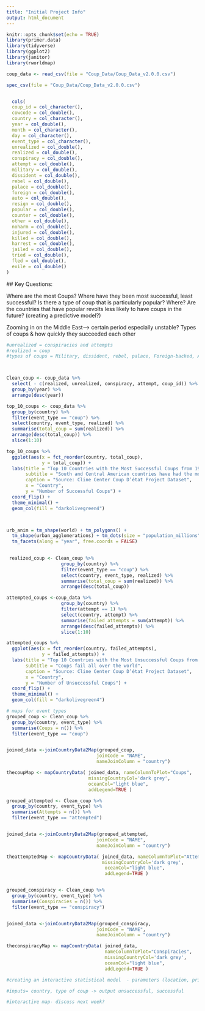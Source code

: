 ```yaml
---
title: "Initial Project Info"
output: html_document
---
```


```r
knitr::opts_chunk$set(echo = TRUE)
library(primer.data)
library(tidyverse)
library(ggplot2)
library(janitor)
library(rworldmap)

```

```r
coup_data <- read_csv(file = "Coup_Data/Coup_Data_v2.0.0.csv")

spec_csv(file = "Coup_Data/Coup_Data_v2.0.0.csv")


  cols(
  coup_id = col_character(),
  cowcode = col_double(),
  country = col_character(),
  year = col_double(),
  month = col_character(),
  day = col_character(),
  event_type = col_character(),
  unrealized = col_double(),
  realized = col_double(),
  conspiracy = col_double(),
  attempt = col_double(),
  military = col_double(),
  dissident = col_double(),
  rebel = col_double(),
  palace = col_double(),
  foreign = col_double(),
  auto = col_double(),
  resign = col_double(),
  popular = col_double(),
  counter = col_double(),
  other = col_double(),
  noharm = col_double(),
  injured = col_double(),
  killed = col_double(),
  harrest = col_double(),
  jailed = col_double(),
  tried = col_double(),
  fled = col_double(),
  exile = col_double()
)

```

  ## Key Questions:
  
  Where are the most Coups? Where have they been most successful, least successful? Is there a type of coup that is particularly popular? Where? Are the countries that have popular revolts less likely to have coups in the future? (creating a predictive model?)
  
  Zooming in on the Middle East--> certain period especially unstable? Types of coups & how quickly they succeeded each other

```r

#unrealized = conspiracies and attempts
#realized = coup
#types of coups = Military, dissident, rebel, palace, Foreign-backed, Auto, popular revolt, forced resignations



Clean_coup <- coup_data %>% 
  select( - c(realized, unrealized, conspiracy, attempt, coup_id)) %>% 
  group_by(year) %>% 
  arrange(desc(year))

```


```r
top_10_coups <- coup_data %>% 
  group_by(country) %>% 
  filter(event_type == "coup") %>% 
  select(country, event_type, realized) %>% 
  summarise(total_coup = sum(realized)) %>% 
  arrange(desc(total_coup)) %>% 
  slice(1:10) 

top_10_coups %>% 
  ggplot(aes(x = fct_reorder(country, total_coup),
             y = total_coup)) +
  labs(title = "Top 10 Countries with the Most Successful Coups from 1945- 2019",
       subtitle = "South and Central American countries have had the most successful coups",
       caption = "Source: Cline Center Coup D’état Project Dataset",
       x = "Country",
       y = "Number of Successful Coups") +
  coord_flip() +
  theme_minimal() +
  geom_col(fill = "darkolivegreen4")



urb_anim = tm_shape(world) + tm_polygons() + 
  tm_shape(urban_agglomerations) + tm_dots(size = "population_millions") +
  tm_facets(along = "year", free.coords = FALSE)
  
```

```r

 realized_coup <- Clean_coup %>% 
                    group_by(country) %>% 
                    filter(event_type == "coup") %>% 
                    select(country, event_type, realized) %>% 
                    summarise(total_coup = sum(realized)) %>% 
                    arrange(desc(total_coup))

```


```r


attempted_coups <-coup_data %>% 
                    group_by(country) %>% 
                    filter(attempt == 1) %>% 
                    select(country, attempt) %>% 
                    summarise(failed_attempts = sum(attempt)) %>% 
                    arrange(desc(failed_attempts)) %>% 
                    slice(1:10) 

attempted_coups %>% 
  ggplot(aes(x = fct_reorder(country, failed_attempts),
             y = failed_attempts)) +
  labs(title = "Top 10 Countries with the Most Unsuccessful Coups from 1945- 2019",
       subtitle = "Coups fail all over the world",
       caption = "Source: Cline Center Coup D’état Project Dataset",
       x = "Country",
       y = "Number of Unsuccessful Coups") +
  coord_flip() +
  theme_minimal() +
  geom_col(fill = "darkolivegreen4")
```

```r

# maps for event types 
grouped_coup <- Clean_coup %>% 
  group_by(country, event_type) %>% 
  summarise(Coups = n()) %>% 
  filter(event_type == "coup")


joined_data <-joinCountryData2Map(grouped_coup,
                                 joinCode = "NAME",
                                 nameJoinColumn = "country")

thecoupMap <- mapCountryData( joined_data, nameColumnToPlot="Coups",
                              missingCountryCol='dark grey',
                              oceanCol="light blue",
                              addLegend=TRUE )


```
```r

grouped_attempted <- Clean_coup %>% 
  group_by(country, event_type) %>% 
  summarise(Attempts = n()) %>% 
  filter(event_type == "attempted")


joined_data <-joinCountryData2Map(grouped_attempted,
                                 joinCode = "NAME",
                                 nameJoinColumn = "country")

theattemptedMap <- mapCountryData( joined_data, nameColumnToPlot="Attempts",
                                   missingCountryCol='dark grey',
                                    oceanCol="light blue",
                                    addLegend=TRUE )



```

```r

grouped_conspiracy <- Clean_coup %>% 
  group_by(country, event_type) %>% 
  summarise(Conspiracies = n()) %>% 
  filter(event_type == "conspiracy")


joined_data <-joinCountryData2Map(grouped_conspiracy,
                                 joinCode = "NAME",
                                 nameJoinColumn = "country")

theconspiracyMap <- mapCountryData( joined_data, 
                                    nameColumnToPlot="Conspiracies",
                                    missingCountryCol='dark grey',
                                    oceanCol="light blue",
                                    addLegend=TRUE )


```
```r
#creating an interactive statistical model  - parameters (location, prior coup history (successful/unsuccessful) or incorporate all of the info? (conspiracy, attempted, coup), coup typology )

#inputs= country, type of coup -> output unsuccessful, successful

#interactive map- discuss next week? 
```

